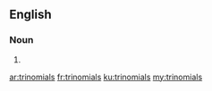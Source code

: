 ==English==

===Noun===
{{head|en|plural}}

# {{plural of|trinomial|lang=en|nocat=1}}

[[ar:trinomials]]
[[fr:trinomials]]
[[ku:trinomials]]
[[my:trinomials]]